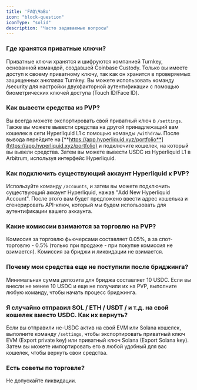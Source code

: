 ```yaml
---
title: 'FAQ\ЧаВо'
icon: "block-question"
iconType: "solid"
description: "Часто задаваемые вопросы"
---
```


### Где хранятся приватные ключи?

Приватные ключи хранятся и шифруются компанией Turnkey, основанной командой, создавшей Coinbase Custody. Только вы имеете доступ к своему приватному ключу, так как он хранится в проверяемых защищенных анклавах Turnkey. Вы можете использовать команду /security для настройки двухфакторной аутентификации с помощью биометрических ключей доступа (Touch ID/Face ID).

### Как вывести средства из PVP?
Вы всегда можете экспортировать свой приватный ключ в `/settings`.
Также вы можете вывести средства на другой принадлежащий вам кошелек в сети Hyperliquid L1 с помощью команды `/withdraw`. После вывода перейдите на [**https://app.hyperliquid.xyz/portfolio**](https://app.hyperliquid.xyz/portfolio) и подключите кошелек, на который вы вывели средства. Затем вы можете вывести USDC из Hyperliquid L1 в Arbitrum, используя интерфейс Hyperliquid.

### Как подключить существующий аккаунт Hyperliquid к PVP?
Используйте команду `/accounts`, и затем вы можете подключить существующий аккаунт Hyperliquid, нажав "Add New Hyperliquid Account". После этого вам будет предложено ввести адрес кошелька и сгенерировать API-ключ, который мы будем использовать для аутентификации вашего аккаунта.

### Какие комиссии взимаются за торговлю на PVP?
Комиссия за торговлю фьючерсами составляет 0.05%, а за спот-торговлю - 0.5% (только при продаже - при покупке комиссия не взимается). Комиссия за бриджи и ликвидации не взимается.

### Почему мои средства еще не поступили после бриджинга?
Минимальная сумма депозита для бриджа составляет 10 USDC. Если вы внесли не менее 10 USDC и еще не получили их на PVP, выполните любую команду, чтобы начать процесс бриджинга.

### Я случайно отправил SOL / ETH / USDT / и т.д. на свой кошелек вместо USDC. Как их вернуть?
Если вы отправили не-USDC актив на свой EVM или Solana кошелек, выполните команду `/settings`, чтобы экспортировать приватный ключ EVM (Export private key) или приватный ключ Solana (Export Solana key). Затем вы можете импортировать его в любой удобный для вас кошелек, чтобы вернуть свои средства.

### Есть советы по торговле?
Не допускайте ликвидации.